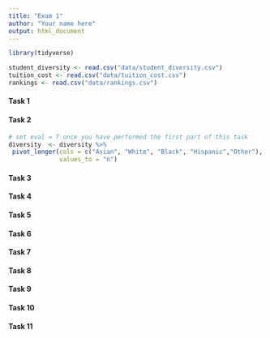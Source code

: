 ```yaml
---
title: "Exam 1"
author: "Your name here"
output: html_document
---
```


```r
library(tidyverse)
```

```r
student_diversity <- read.csv("data/student_diversity.csv")
tuition_cost <- read.csv("data/tuition_cost.csv")
rankings <- read.csv("data/rankings.csv")
```

#### Task 1

#### Task 2

```r
# set eval = T once you have performed the first part of this task
diversity  <- diversity %>%
 pivot_longer(cols = c("Asian", "White", "Black", "Hispanic","Other"), names_to = "race",
              values_to = "n")

```


#### Task 3

#### Task 4

#### Task 5

#### Task 6

#### Task 7

#### Task 8

#### Task 9

#### Task 10

#### Task 11


